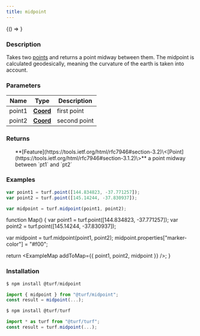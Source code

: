 ```yaml
---
title: midpoint
---
```



<!-- Expose turf as global var for experimenting in the browser console -->

<BrowserOnly>{() => <WindowTurfGlobal turf={turf} />}</BrowserOnly>

### Description

Takes two [points](https://tools.ietf.org/html/rfc7946#section-3.1.2) and returns a point midway between them.
The midpoint is calculated geodesically, meaning the curvature of the earth is taken into account.

### Parameters

| Name   | Type                                                           | Description  |
| ------ | -------------------------------------------------------------- | ------------ |
| point1 | **[Coord](https://tools.ietf.org/html/rfc7946#section-3.1.1)** | first point  |
| point2 | **[Coord](https://tools.ietf.org/html/rfc7946#section-3.1.1)** | second point |

### Returns

<ul>
  **[Feature](https://tools.ietf.org/html/rfc7946#section-3.2)\<[Point](https://tools.ietf.org/html/rfc7946#section-3.1.2)\>** a point midway between `pt1` and `pt2`

</ul>

### Examples

```javascript
var point1 = turf.point([144.834823, -37.771257]);
var point2 = turf.point([145.14244, -37.830937]);

var midpoint = turf.midpoint(point1, point2);
```

function Map() {
  var point1 = turf.point([144.834823, -37.771257]);
  var point2 = turf.point([145.14244, -37.830937]);

  var midpoint = turf.midpoint(point1, point2);
  midpoint.properties["marker-color"] = "#f00";

  return <ExampleMap addToMap={{ point1, point2, midpoint }} />;
}

### Installation

```javascript
$ npm install @turf/midpoint

import { midpoint } from "@turf/midpoint";
const result = midpoint(...);
```

```javascript
$ npm install @turf/turf

import * as turf from "@turf/turf";
const result = turf.midpoint(...);
```
